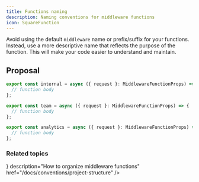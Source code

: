 ```yaml
---
title: Functions naming
description: Naming conventions for middleware functions
icon: SquareFunction
---
```



Avoid using the default `middleware` name or prefix/suffix for your functions. Instead, use a more descriptive name that reflects the purpose of the function. This will make your code easier to understand and maintain.

## Proposal

```ts title="/app/(internal)/_middleware.ts" /internal/
export const internal = async ({ request }: MiddlewareFunctionProps) => {
  // function body
};
```

```ts title="/app/(team)/t/_middleware.ts" /team/
export const team = async ({ request }: MiddlewareFunctionProps) => {
  // function body
};
```

```ts title="/app/_middleware.ts" /analytics/
export const analytics = async ({ request }: MiddlewareFunctionProps) => {
  // function body
};
```

### Related topics

<Cards>
  <Card
    title="Project structure"
    icon={<FolderIcon />}
    description="How to organize middleware functions"
    href="/docs/conventions/project-structure"
  />
</Cards>
